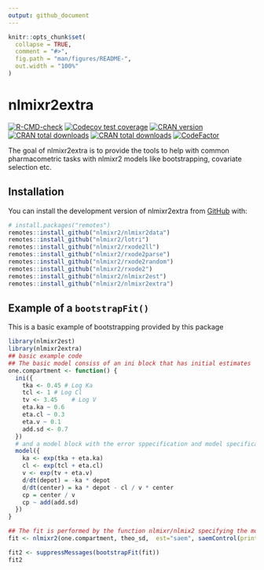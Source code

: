 ```yaml
---
output: github_document
---
```


<!-- README.md is generated from README.Rmd. Please edit that file -->

```r
knitr::opts_chunk$set(
  collapse = TRUE,
  comment = "#>",
  fig.path = "man/figures/README-",
  out.width = "100%"
)
```

# nlmixr2extra

<!-- badges: start -->
[![R-CMD-check](https://github.com/nlmixr2/nlmixr2extra/workflows/R-CMD-check/badge.svg)](https://github.com/nlmixr2/nlmixr2extra/actions)
[![Codecov test coverage](https://codecov.io/gh/nlmixr2/nlmixr2extra/branch/main/graph/badge.svg)](https://app.codecov.io/gh/nlmixr2/nlmixr2extra?branch=main)
[![CRAN version](http://www.r-pkg.org/badges/version/nlmixr2extra)](https://cran.r-project.org/package=nlmixr2extra)
[![CRAN total downloads](https://cranlogs.r-pkg.org/badges/grand-total/nlmixr2extra)](https://cran.r-project.org/package=nlmixr2extra)
[![CRAN total downloads](https://cranlogs.r-pkg.org/badges/nlmixr2extra)](https://cran.r-project.org/package=nlmixr2extra)
[![CodeFactor](https://www.codefactor.io/repository/github/nlmixr2/nlmixr2extra/badge)](https://www.codefactor.io/repository/github/nlmixr2/nlmixr2extra)
<!-- badges: end -->

The goal of nlmixr2extra is to provide the tools to help with common pharmacometric tasks with nlmixr2 models like bootstrapping, covariate selection etc.

## Installation

You can install the development version of nlmixr2extra from [GitHub](https://github.com/) with:

``` r
# install.packages("remotes")
remotes::install_github("nlmixr2/nlmixr2data")
remotes::install_github("nlmixr2/lotri")
remotes::install_github("nlmixr2/rxode2ll")
remotes::install_github("nlmixr2/rxode2parse")
remotes::install_github("nlmixr2/rxode2random")
remotes::install_github("nlmixr2/rxode2")
remotes::install_github("nlmixr2/nlmixr2est")
remotes::install_github("nlmixr2/nlmixr2extra")
```

## Example of a `bootstrapFit()`

This is a basic example of bootstrapping provided by this package

```r
library(nlmixr2est)
library(nlmixr2extra)
## basic example code
## The basic model consiss of an ini block that has initial estimates
one.compartment <- function() {
  ini({
    tka <- 0.45 # Log Ka
    tcl <- 1 # Log Cl
    tv <- 3.45    # Log V
    eta.ka ~ 0.6
    eta.cl ~ 0.3
    eta.v ~ 0.1
    add.sd <- 0.7
  })
  # and a model block with the error sppecification and model specification
  model({
    ka <- exp(tka + eta.ka)
    cl <- exp(tcl + eta.cl)
    v <- exp(tv + eta.v)
    d/dt(depot) = -ka * depot
    d/dt(center) = ka * depot - cl / v * center
    cp = center / v
    cp ~ add(add.sd)
  })
}

## The fit is performed by the function nlmixr/nlmix2 specifying the model, data and estimate
fit <- nlmixr2(one.compartment, theo_sd,  est="saem", saemControl(print=0))

fit2 <- suppressMessages(bootstrapFit(fit))
fit2
```
